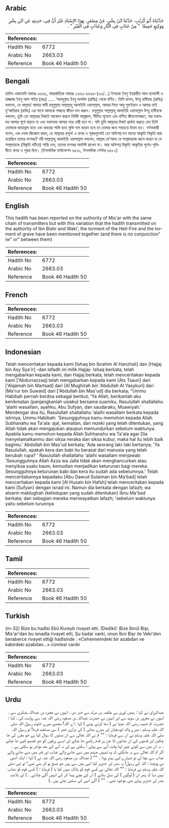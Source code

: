 ## Arabic


<div dir="rtl" lang="ar" style={{fontSize:'larger',backgroundColor:'#f8f9fa',padding:20}}>
حَدَّثَنَاهُ أَبُو كُرَيْبٍ، حَدَّثَنَا ابْنُ بِشْرٍ، عَنْ مِسْعَرٍ، بِهَذَا الإِسْنَادِ غَيْرَ أَنَّ فِي، حَدِيثِهِ عَنِ ابْنِ بِشْرٍ وَوَكِيعٍ جَمِيعًا ‏ "‏ مِنْ عَذَابٍ فِي النَّارِ وَعَذَابٍ فِي الْقَبْرِ ‏"‏ ‏.‏
</div>
<div style={{backgroundColor:'#f8f9fa',padding:20, marginBottom: 10}}><table> <thead> <tr> <th>References:</th> <th></th> </tr> </thead> <tbody><tr><td>Hadith No</td><td>6772</td></tr><tr><td>Arabic No</td><td>2663.03</td></tr><tr><td>Reference</td><td>Book 46 Hadith 50</td></tr></tbody></table></div>

## Bengali


<div dir="ltr" lang="bn" style={{fontSize:'larger',backgroundColor:'#f8f9fa',padding:20}}>
হাদিস একাডেমি নাম্বারঃ ৬৬৬৫, আন্তর্জাতিক নাম্বারঃ ২৬৬৩ ৬৬৬৫-(৩৩/...) ইসহাক ইবনু ইবরাহীম আল হানযালী ও হাজ্জাজ ইবনু আশ শাইর (রহঃ) ..... ‘আবদুল্লাহ ইবনু মাসউদ (রাযিঃ) থেকে বর্ণিত। তিনি বলেন, উম্মু হাবীবাহ (রাযিঃ) বললেন, হে আল্লাহ! আমার স্বামী রসূলুল্লাহ সাল্লাল্লাহু আলাইহি ওয়াসাল্লাম, আমার পিতা আবু সুফইয়ান ও আমার তাই মু’আবিয়াহ (রাযিঃ) এর সাথে আমাকে সাচ্ছদ্য জীবন দান করুন। রসূলুল্লাহ সাল্লাল্লাহু আলাইহি ওয়াসাল্লাম উম্মু হাবীবকে বললেন, তুমি তো আল্লাহর নিকটে আবেদন করলে নির্দিষ্ট আয়ুষ্কাল, সীমিত সুযোগ এবং বণ্টিত জীবনোপকরণ, যার যথাসময় আসার পূর্বে বাড়বে না এবং যথাসময় আসার পরে দেরী হবে না। যদি তুমি আল্লাহর নিকট প্রার্থনা করতে যেন তিনি তোমাকে জাহান্নাম হতে এবং কবরের শাস্তি হতে মুক্তি দান করেন তবে তা তোমার জন্য সবচেয়ে উত্তম হত। বর্ণনাকারী বলেন, এক লোক জিজ্ঞেস করল, হে আল্লাহর রসূল! এ বানর ও শূকরগুলোই তো অভিশপ্ত দল যাদের আকৃতি বিকৃতি করা হয়েছিল তাদের বংশধর? নবী সাল্লাল্লাহু আলাইহি ওয়াসাল্লাম বললেন, আল্লাহ তা’আলা যে সম্প্রদায়কে ধ্বংস করেন বা যে সম্প্রদায়কে (বিকৃতি ঘটিয়ে) শান্তি দেন, তাদের বংশধর অবশিষ্ট রাখেন না। আর অভিশপ্ত বিকৃতি আকৃতির পূর্বেও পৃথিবীতে বানর ও শূকর ছিল। (ইসলামিক ফাউন্ডেশন ৬৫৩১, ইসলামিক সেন্টার ৬৫৮২)
</div>
<div style={{backgroundColor:'#f8f9fa',padding:20, marginBottom: 10}}><table> <thead> <tr> <th>References:</th> <th></th> </tr> </thead> <tbody><tr><td>Hadith No</td><td>6772</td></tr><tr><td>Arabic No</td><td>2663.03</td></tr><tr><td>Reference</td><td>Book 46 Hadith 50</td></tr></tbody></table></div>

## English


<div dir="ltr" lang="en" style={{fontSize:'larger',backgroundColor:'#f8f9fa',padding:20}}>
This hadith has been reported on the authority of Mis'ar with the same chain of transmitters but with this variation that the hadith transmitted on the authority of Ibn Bishr and Waki', the torment of the Hell-Fire and the torment of grave have been mentioned together (and there is no conjunction" iw" or" between them)
</div>
<div style={{backgroundColor:'#f8f9fa',padding:20, marginBottom: 10}}><table> <thead> <tr> <th>References:</th> <th></th> </tr> </thead> <tbody><tr><td>Hadith No</td><td>6772</td></tr><tr><td>Arabic No</td><td>2663.03</td></tr><tr><td>Reference</td><td>Book 46 Hadith 50</td></tr></tbody></table></div>

## French


<div dir="ltr" lang="fr" style={{fontSize:'larger',backgroundColor:'#f8f9fa',padding:20}}>

</div>
<div style={{backgroundColor:'#f8f9fa',padding:20, marginBottom: 10}}><table> <thead> <tr> <th>References:</th> <th></th> </tr> </thead> <tbody><tr><td>Hadith No</td><td>6772</td></tr><tr><td>Arabic No</td><td>2663.03</td></tr><tr><td>Reference</td><td>Book 46 Hadith 50</td></tr></tbody></table></div>

## Indonesian


<div dir="ltr" lang="id" style={{fontSize:'larger',backgroundColor:'#f8f9fa',padding:20}}>
Telah menceritakan kepada kami [Ishaq bin Ibrahim Al Hanzhali] dan [Hajjaj bin Asy Sya'ir] -dan lafadh ini milik Hajjaj- Ishaq berkata; telah mengabarkan kepada kami, dan Hajjaj berkata; telah menceritakan kepada kami ['Abdurrazzaq] telah mengabarkan kepada kami [Ats Tsauri] dari ['Alqamah bin Martsad] dari [Al Mughirah bin 'Abdullah Al Yasykuri] dari [Ma'rur bin Suwaid] dari ['Abdullah bin Mas'ud] dia berkata; "Ummu Habibah pernah berdoa sebagai berikut; 'Ya Allah, berikanlah aku kenikmatan (panjangkanlah usiaku) bersama suamiku, Rasulullah shallallahu 'alaihi wasallam, ayahku, Abu Sufyan, dan saudaraku, Muawiyah.' Mendengar doa itu, Rasulullah shallallahu 'alaihi wasallam berkata kepada istrinya, Ummu Habibah: 'Sesungguhnya kamu memohon kepada Allah Subhanahu wa Ta'ala: ajal, kematian, dan rezeki yang telah ditentukan, yang Allah tidak akan mengajukan ataupun memundurkan sebelum waktunya. Apabila kamu memohon kepada Allah Suhhanahu wa Ta'ala agar Dia menyelamatkanmu dari siksa neraka dan siksa kubur, maka hal itu lebih baik bagimu.' Abdullah bin Mas'ud berkata; 'Ada seorang laki-laki bertanya; 'Ya Rasulullah, apakah kera dan babi itu berasal dari manusia yang telah berubah rupa? ' Rasulullah shallallahu 'alaihi wasallam menjawab: 'Sesungguhnya Allah Azza wa Jalla tidak akan menghancurkan atau menyiksa suatu kaum, kemudian menjadikan keturunan bagi mereka. Sesungguhnya keturunan babi dan kera itu sudah ada sebelumnya.' Telah menceritakannya kepadaku [Abu Dawud Sulaiman bin Ma'bad] telah menceritakan kepada kami [Al Husain bin Hafsh] telah menceritakan kepada kami [Sufyan] dengan isnad ini. Namun dia berkata dengan lafazh; wa atsarin mablughah (kehidupan yang sudah ditentukan) Ibnu Ma'bad berkata; dan sebagian mereka meriwayatkan lafazh; 'sebelum waktunya yaitu sebelum turunnya
</div>
<div style={{backgroundColor:'#f8f9fa',padding:20, marginBottom: 10}}><table> <thead> <tr> <th>References:</th> <th></th> </tr> </thead> <tbody><tr><td>Hadith No</td><td>6772</td></tr><tr><td>Arabic No</td><td>2663.03</td></tr><tr><td>Reference</td><td>Book 46 Hadith 50</td></tr></tbody></table></div>

## Tamil


<div dir="ltr" lang="ta" style={{fontSize:'larger',backgroundColor:'#f8f9fa',padding:20}}>

</div>
<div style={{backgroundColor:'#f8f9fa',padding:20, marginBottom: 10}}><table> <thead> <tr> <th>References:</th> <th></th> </tr> </thead> <tbody><tr><td>Hadith No</td><td>6772</td></tr><tr><td>Arabic No</td><td>2663.03</td></tr><tr><td>Reference</td><td>Book 46 Hadith 50</td></tr></tbody></table></div>

## Turkish


<div dir="ltr" lang="tr" style={{fontSize:'larger',backgroundColor:'#f8f9fa',padding:20}}>
(m-32) Bize bu hadîsi Ebû Kureyb rivayet etti. (Dediki): Bize îbnül Bişr, Mis'ar'dan bu isnadla rivayet etti, Şu kadar varki, onun İbni Bişr ile Veki'den beraberce rivayet ettiği hadîsinde : «Cehennemdeki bir azabdan ve kabirdeki azabdan...» cümlesi vardır
</div>
<div style={{backgroundColor:'#f8f9fa',padding:20, marginBottom: 10}}><table> <thead> <tr> <th>References:</th> <th></th> </tr> </thead> <tbody><tr><td>Hadith No</td><td>6772</td></tr><tr><td>Arabic No</td><td>2663.03</td></tr><tr><td>Reference</td><td>Book 46 Hadith 50</td></tr></tbody></table></div>

## Urdu


<div dir="rtl" lang="ur" style={{fontSize:'larger',backgroundColor:'#f8f9fa',padding:20}}>
عبدالرزاق نے کہا : ہمیں ثوری نے علقمہ بن مرثد سے خبر دی ، انہوں نے مغیرہ بن عبداللہ یشکری سے ، انہوں نے معرور بن سوید سے اور انہوں نے حضرت عبداللہ بن مسعود رضی اللہ عنہ سے روایت کی ، کہا : حضرت ام حبیبہ رضی اللہ عنہا نے ( دعا کرتے ہوئے ) کہا : اے اللہ! مجھے میرے خاوند رسول اللہ صلی اللہ علیہ وسلم ، میرے والد ابوسفیان اور میرے بھائی ( کی درازی عمر ) سے مستفید فرما! تو رسول اللہ صلی اللہ علیہ وسلم نے ان سے فرمایا : "" تم نے اللہ تعالیٰ سے ان مدتوں کا سوال کیا ہے جو مقرر کی جا چکیں اور قدموں کے ان نشانوں کا جن پر قدم رکھے جا چکے اور ایسے رزقوں کو جو تقسیم کیے جا چکے ۔ نہ ان میں سے کوئی چیز اپنا وقت آنے سے پہلے آ سکتی ہے اور نہ آنے کے بعد مؤخر ہو سکتی ہے ۔ اگر تم اللہ تعالیٰ سے یہ مانگتی کہ وہ تمہیں جہنم میں دیے جانے والے عذاب اور قبر میں دیے جانے والے عذاب سے بچا لے تو تمہارے لیے بہتر ہوتا ۔ "" ( عبداللہ بن مسعود رضی اللہ عنہ نے ) کہا : ایک آدمی نے پوچھا : اللہ کے رسول! یہ بندر اور خنزیر کیا انہی میں سے ہیں جو مسخ ہو کر بنے تھے؟ تو نبی صلی اللہ علیہ وسلم نے فرمایا : "" اللہ تعالیٰ نے کسی قوم کو ہلاک نہیں کیا یا ( فرمایا : ) کسی قوم کو عذاب نہیں دیا کہ پھر ان ( لوگوں ) کی نسل بنائے ( ان کے بچے پیدا کر کے انہیں آگے چلائے ۔ ) اور بلاشبہ بندر اور خنزیر پہلے بھی موجود تھے ۔ "" ( آگے انہی کی نسلیں چلی ہیں ۔)
</div>
<div style={{backgroundColor:'#f8f9fa',padding:20, marginBottom: 10}}><table> <thead> <tr> <th>References:</th> <th></th> </tr> </thead> <tbody><tr><td>Hadith No</td><td>6772</td></tr><tr><td>Arabic No</td><td>2663.03</td></tr><tr><td>Reference</td><td>Book 46 Hadith 50</td></tr></tbody></table></div>